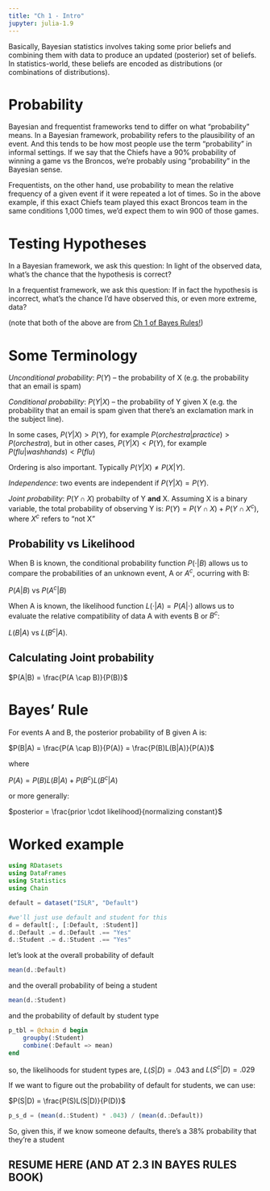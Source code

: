```yaml
---
title: "Ch 1 - Intro"
jupyter: julia-1.9
---
```


Basically, Bayesian statistics involves taking some prior beliefs and combining them with data to produce an updated (posterior) set of beliefs. In statistics-world, these beliefs are encoded as distributions (or combinations of distributions).

# Probability

Bayesian and frequentist frameworks tend to differ on what "probability" means. In a Bayesian framework, probability refers to the plausibility of an event. And this tends to be how most people use the term "probability" in informal settings. If we say that the Chiefs have a 90% probability of winning a game vs the Broncos, we're probably using "probability" in the Bayesian sense.

Frequentists, on the other hand, use probability to mean the relative frequency of a given event if it were repeated a lot of times. So in the above example, if this exact Chiefs team played this exact Broncos team in the same conditions 1,000 times, we'd expect them to win 900 of those games.

# Testing Hypotheses

In a Bayesian framework, we ask this question: In light of the observed data, what’s the chance that the hypothesis is correct?

In a frequentist framework, we ask this question: If in fact the hypothesis is incorrect, what’s the chance I’d have observed this, or even more extreme, data?

(note that both of the above are from [Ch 1 of Bayes Rules!](https://www.bayesrulesbook.com/chapter-1#thinking-like-a-bayesian))

# Some Terminology

*Unconditional probability*: $P(Y)$ -- the probability of X (e.g. the probability that an email is spam)

*Conditional probability*: $P(Y|X)$ -- the probability of Y given X (e.g. the probability that an email is spam given that there's an exclamation mark in the subject line).

In some cases, $P(Y|X) > P(Y)$, for example $P(orchestra | practice) > P(orchestra)$, but in other cases, $P(Y|X) < P(Y)$, for example $P(flu | wash hands) < P(flu)$

Ordering is also important. Typically $P(Y|X) \neq P(X|Y)$.

*Independence*: two events are independent if $P(Y|X) = P(Y)$.

*Joint probability*: $P(Y \cap X)$ probabilty of Y **and** X. Assuming X is a binary variable, the total probability of observing Y is: $P(Y) = P(Y \cap X) + P(Y \cap X^c)$, where $X^c$ refers to "not X"

## Probability vs Likelihood

When B is known, the conditional probability function $P(\cdot|B)$ allows us to compare the probabilities of an unknown event, A or $A^c$, ocurring with B:

$P(A|B)$ vs $P(A^c|B)$

When A is known, the likelihood function $L(\cdot|A) = P(A|\cdot)$ allows us to evaluate the relative compatibility of data A with events B or $B^c$:

$L(B|A)$ vs $L(B^c|A)$.

## Calculating Joint probability

$P(A|B) = \frac{P(A \cap B)}{P(B)}$

# Bayes' Rule

For events A and B, the posterior probability of B given A is:

$P(B|A) = \frac{P(A \cap B)}{P(A)} = \frac{P(B)L(B|A)}{P(A)}$

where

$P(A) = P(B)L(B|A) + P(B^c)L(B^c|A)$

or more generally:

$posterior = \frac{prior \cdot likelihood}{normalizing constant}$

# Worked example

```julia
using RDatasets
using DataFrames
using Statistics
using Chain

default = dataset("ISLR", "Default")

#we'll just use default and student for this
d = default[:, [:Default, :Student]]
d.:Default .= d.:Default .== "Yes"
d.:Student .= d.:Student .== "Yes"
```

let's look at the overall probability of default

```julia
mean(d.:Default)
```

and the overall probability of being a student

```julia
mean(d.:Student)
```

and the probability of default by student type

```julia
p_tbl = @chain d begin
    groupby(:Student)
    combine(:Default => mean)
end
```

so, the likelihoods for student types are, $L(S|D) = .043$ and $L(S^c|D) = .029$

If we want to figure out the probability of default for students, we can use:

$P(S|D) = \frac{P(S)L(S|D)}{P(D)}$

```julia
p_s_d = (mean(d.:Student) * .043) / (mean(d.:Default))
```

So, given this, if we know someone defaults, there's a 38% probability that they're a student

## RESUME HERE (AND AT 2.3 IN BAYES RULES BOOK)